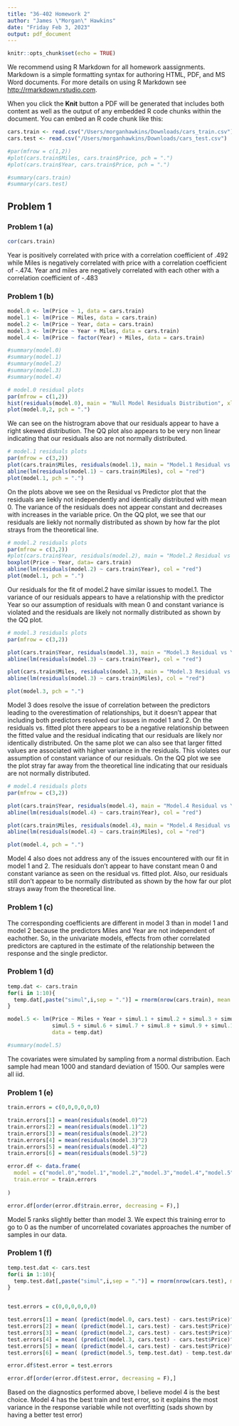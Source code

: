 ```yaml
---
title: "36-402 Homework 2"
author: "James \"Morgan\" Hawkins"
date: "Friday Feb 3, 2023"
output: pdf_document
---
```


```r
knitr::opts_chunk$set(echo = TRUE)
```

We recommend using R Markdown for all homework aassignments. Markdown is a simple formatting syntax for authoring HTML, PDF, and MS Word documents. For more details on using R Markdown see <http://rmarkdown.rstudio.com>.

When you click the **Knit** button a PDF will be generated that includes both content as well as the output of any embedded R code chunks within the document. You can embed an R code chunk like this:

```r
cars.train <- read.csv("/Users/morganhawkins/Downloads/cars_train.csv")
cars.test <- read.csv("/Users/morganhawkins/Downloads/cars_test.csv")

#par(mfrow = c(1,2))
#plot(cars.train$Miles, cars.train$Price, pch = ".")
#plot(cars.train$Year, cars.train$Price, pch = ".")

#summary(cars.train)
#summary(cars.test)

```

## Problem 1


### Problem 1 (a)


```r
cor(cars.train)
```


Year is positively correlated with price with a correlation coefficient of .492 while Miles is negatively correlated with price with a correlation coefficient of -.474. Year and miles are negatively correlated with each other with a correlation coefficient of -.483


### Problem 1 (b)


```r
model.0 <- lm(Price ~ 1, data = cars.train)
model.1 <- lm(Price ~ Miles, data = cars.train)
model.2 <- lm(Price ~ Year, data = cars.train)
model.3 <- lm(Price ~ Year + Miles, data = cars.train)
model.4 <- lm(Price ~ factor(Year) + Miles, data = cars.train)

#summary(model.0)
#summary(model.1)
#summary(model.2)
#summary(model.3)
#summary(model.4)
```


```r
# model.0 residual plots
par(mfrow = c(1,2))
hist(residuals(model.0), main = "Null Model Residuals Distribution", xlab = "Residual")
plot(model.0,2, pch = ".")
```


We can see on the histrogram above that our residuals appear to have a right skewed distribution. The QQ plot also appears to be very non linear indicating that our residuals also are not normally distributed. 


```r
# model.1 residuals plots
par(mfrow = c(3,2))
plot(cars.train$Miles, residuals(model.1), main = "Model.1 Residual vs Miles", pch = ".", ylab = "Residual", xlab = "Miles")
abline(lm(residuals(model.1) ~ cars.train$Miles), col = "red")
plot(model.1, pch = ".")

```


On the plots above we see on the Residual vs Predictor plot that the residuals are liekly not independently and identically distributed with mean 0. The variance of the residuals does not appear constant and decreases with increases in the variable price. On the QQ plot, we see that our residuals are liekly not normally distributed as shown by how far the plot strays from the theoretical line. 


```r
# model.2 residuals plots
par(mfrow = c(3,2))
#plot(cars.train$Year, residuals(model.2), main = "Model.2 Residual vs Year", pch = ".", ylab = "Residual", xlab = "Year")
boxplot(Price ~ Year, data= cars.train)
abline(lm(residuals(model.2) ~ cars.train$Year), col = "red")
plot(model.1, pch = ".")

```


Our residuals for the fit of model.2 have similar issues to model.1. The variance of our residuals appears to have a relationship with the predictor Year so our assumption of residuals with mean 0 and constant variance is violated and the residuals are likely not normally distributed as shown by the QQ plot. 


```r
# model.3 residuals plots
par(mfrow = c(3,2))

plot(cars.train$Year, residuals(model.3), main = "Model.3 Residual vs Year", pch = ".", ylab = "Residual", xlab = "Year")
abline(lm(residuals(model.3) ~ cars.train$Year), col = "red")

plot(cars.train$Miles, residuals(model.3), main = "Model.3 Residual vs Miles", pch = ".", ylab = "Residual", xlab = "Miles")
abline(lm(residuals(model.3) ~ cars.train$Miles), col = "red")

plot(model.3, pch = ".")

```


Model 3 does resolve the issue of correlation between the predictors leading to the overestimation of relationships, but it doesn't appear that including both predictors resolved our issues in model 1 and 2. On the residuals vs. fitted plot there appears to be a negative relationship between the fitted value and the residual indicating that our residuals are likely nor identically distributed. On the same plot we can also see that larger fitted values are associated with higher variance in the residuals. This violates our assumption of constant variance of our residuals. On the QQ plot we see the plot stray far away from the theoretical line indicating that our residuals are not normally distributed. 


```r
# model.4 residuals plots
par(mfrow = c(3,2))

plot(cars.train$Year, residuals(model.4), main = "Model.4 Residual vs Year", pch = ".", ylab = "Residual", xlab = "Year")
abline(lm(residuals(model.4) ~ cars.train$Year), col = "red")

plot(cars.train$Miles, residuals(model.4), main = "Model.4 Residual vs Miles", pch = ".", ylab = "Residual", xlab = "Miles")
abline(lm(residuals(model.4) ~ cars.train$Miles), col = "red")

plot(model.4, pch = ".")

```


Model 4 also does not address any of the issues encountered with our fit in model 1 and 2. The residuals don't appear to have constant mean 0 and constant variance as seen on the residual vs. fitted plot. Also, our residuals still don't appear to be normally distributed as shown by the how far our plot strays away from the theoretical line.


### Problem 1 (c)


The corresponding coefficients are different in model 3 than in model 1 and model 2 because the predictors Miles and Year are not independent of eachother. So, in the univariate models, effects from other correlated predictors are captured in the estimate of the relationship between the response and the single predictor.


### Problem 1 (d)


```r

temp.dat <- cars.train
for(i in 1:10){
  temp.dat[,paste("simul",i,sep = ".")] = rnorm(nrow(cars.train), mean = 1000, sd = 1500)
}

model.5 <- lm(Price ~ Miles + Year + simul.1 + simul.2 + simul.3 + simul.4 + 
              simul.5 + simul.6 + simul.7 + simul.8 + simul.9 + simul.10, 
              data = temp.dat)

#summary(model.5)

```


The covariates were simulated by sampling from a normal distribution. Each sample had mean 1000 and standard deviation of 1500. Our samples were all iid. 


### Problem 1 (e)


```r
train.errors = c(0,0,0,0,0,0)

train.errors[1] = mean(residuals(model.0)^2)
train.errors[2] = mean(residuals(model.1)^2)
train.errors[3] = mean(residuals(model.2)^2)
train.errors[4] = mean(residuals(model.3)^2)
train.errors[5] = mean(residuals(model.4)^2)
train.errors[6] = mean(residuals(model.5)^2)

error.df <- data.frame(
  model = c("model.0","model.1","model.2","model.3","model.4","model.5"),
  train.error = train.errors
  
)

error.df[order(error.df$train.error, decreasing = F),]


```

Model 5 ranks slightly better than model 3. We expect this training error to go to 0 as the number of uncorrelated covariates approaches the number of samples in our data. 


### Problem 1 (f)


```r
temp.test.dat <- cars.test
for(i in 1:10){
  temp.test.dat[,paste("simul",i,sep = ".")] = rnorm(nrow(cars.test), mean = 0, sd = 10)
}


test.errors = c(0,0,0,0,0,0)

test.errors[1] = mean( (predict(model.0, cars.test) - cars.test$Price)^2 )
test.errors[2] = mean( (predict(model.1, cars.test) - cars.test$Price)^2 )
test.errors[3] = mean( (predict(model.2, cars.test) - cars.test$Price)^2 )
test.errors[4] = mean( (predict(model.3, cars.test) - cars.test$Price)^2 )
test.errors[5] = mean( (predict(model.4, cars.test) - cars.test$Price)^2 )
test.errors[6] = mean( (predict(model.5, temp.test.dat) - temp.test.dat$Price)^2 )

error.df$test.error = test.errors

error.df[order(error.df$test.error, decreasing = F),]

```


Based on the diagnostics performed above, I believe model 4 is the best choice. Model 4 has the best train and test error, so it explains the most variance in the response variable while not overfitting (sads shown by having a better test error)





























